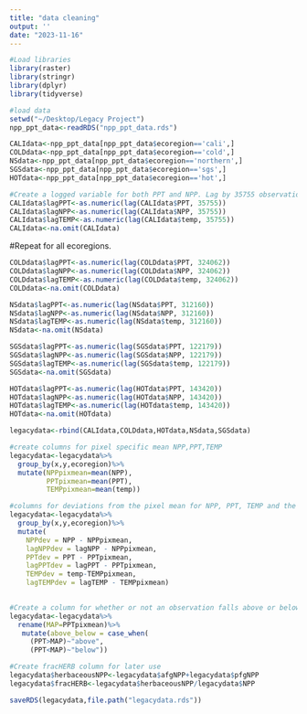 ```yaml
---
title: "data cleaning"
output: ''
date: "2023-11-16"
---
```


```r
#Load libraries
library(raster)
library(stringr)
library(dplyr)
library(tidyverse)
```


```r
#load data 
setwd("~/Desktop/Legacy Project")
npp_ppt_data<-readRDS("npp_ppt_data.rds")
```


```r
CALIdata<-npp_ppt_data[npp_ppt_data$ecoregion=='cali',]
COLDdata<-npp_ppt_data[npp_ppt_data$ecoregion=='cold',]
NSdata<-npp_ppt_data[npp_ppt_data$ecoregion=='northern',]
SGSdata<-npp_ppt_data[npp_ppt_data$ecoregion=='sgs',]
HOTdata<-npp_ppt_data[npp_ppt_data$ecoregion=='hot',]
```

```r

#Create a logged variable for both PPT and NPP. Lag by 35755 observations(number of observations/pixel per year) so that the lagged variables are exactly 1 year behind 
CALIdata$lagPPT<-as.numeric(lag(CALIdata$PPT, 35755))
CALIdata$lagNPP<-as.numeric(lag(CALIdata$NPP, 35755))
CALIdata$lagTEMP<-as.numeric(lag(CALIdata$temp, 35755))
CALIdata<-na.omit(CALIdata)
```

#Repeat for all ecoregions. 
```r
COLDdata$lagPPT<-as.numeric(lag(COLDdata$PPT, 324062))
COLDdata$lagNPP<-as.numeric(lag(COLDdata$NPP, 324062))
COLDdata$lagTEMP<-as.numeric(lag(COLDdata$temp, 324062))
COLDdata<-na.omit(COLDdata)
```

```r
NSdata$lagPPT<-as.numeric(lag(NSdata$PPT, 312160))
NSdata$lagNPP<-as.numeric(lag(NSdata$NPP, 312160))
NSdata$lagTEMP<-as.numeric(lag(NSdata$temp, 312160))
NSdata<-na.omit(NSdata)
```

```r
SGSdata$lagPPT<-as.numeric(lag(SGSdata$PPT, 122179))
SGSdata$lagNPP<-as.numeric(lag(SGSdata$NPP, 122179))
SGSdata$lagTEMP<-as.numeric(lag(SGSdata$temp, 122179))
SGSdata<-na.omit(SGSdata)
```

```r
HOTdata$lagPPT<-as.numeric(lag(HOTdata$PPT, 143420))
HOTdata$lagNPP<-as.numeric(lag(HOTdata$NPP, 143420))
HOTdata$lagTEMP<-as.numeric(lag(HOTdata$temp, 143420))
HOTdata<-na.omit(HOTdata)
```

```r
legacydata<-rbind(CALIdata,COLDdata,HOTdata,NSdata,SGSdata)

#create columns for pixel specific mean NPP,PPT,TEMP
legacydata<-legacydata%>%
  group_by(x,y,ecoregion)%>%
  mutate(NPPpixmean=mean(NPP),
         PPTpixmean=mean(PPT),
         TEMPpixmean=mean(temp))

#columns for deviations from the pixel mean for NPP, PPT, TEMP and the lagged versions of those columns
legacydata<-legacydata%>%
  group_by(x,y,ecoregion)%>%
  mutate(
    NPPdev = NPP - NPPpixmean,
    lagNPPdev = lagNPP - NPPpixmean,
    PPTdev = PPT - PPTpixmean,
    lagPPTdev = lagPPT - PPTpixmean,
    TEMPdev = temp-TEMPpixmean,
    lagTEMPdev = lagTEMP - TEMPpixmean)
    

#Create a column for whether or not an observation falls above or below MAP 
legacydata<-legacydata%>%
  rename(MAP=PPTpixmean)%>%
   mutate(above_below = case_when(
     (PPT>MAP)~"above",
     (PPT<MAP)~"below"))

#Create fracHERB column for later use 
legacydata$herbaceousNPP<-legacydata$afgNPP+legacydata$pfgNPP
legacydata$fracHERB<-legacydata$herbaceousNPP/legacydata$NPP

saveRDS(legacydata,file.path("legacydata.rds"))

```
